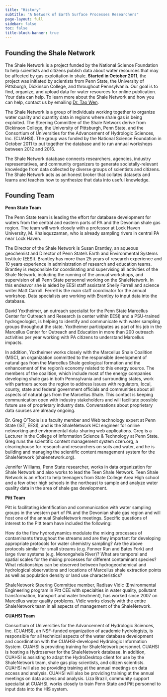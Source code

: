 ```yaml
---
title: "History"
subtitle: "A Network of Earth Surface Processes Researchers"
page-layout: full
sidebar: false
toc: false
title-block-banner: true
---
```


## Founding the Shale Network

The Shale Network is a project funded by the National Science Foundation to help scientists and citizens publish data about water resources that may be affected by gas exploitation in shale. **Started in October 2011**, the project was initiated by scientists from Penn State, the University of Pittsburgh, Dickinson College, and throughout Pennsylvania. Our goal is to find, organize, and upload data for water resources for online publication. Your data can help. To learn more about the Shale Network and how you can help, contact us by emailing [Dr. Tao Wen](mailto:twen08@syr.edu).

The Shale Network is a group of individuals working together to organize water quality and quantity data in regions where shale gas is being exploited. The Steering Committee of the Shale Network derive from Dickinson College, the University of Pittsburgh, Penn State, and the Consortium of Universities for the Advancement of Hydrologic Sciences, Inc. (CUAHSI). The group was funded by the National Science Foundation in October 2011 to put together the database and to run annual workshops between 2012 and 2016.

The Shale Network database connects researchers, agencies, industry representatives, and community organizers to generate societally-relevant knowledge from data collected by diverse groups of scientists and citizens. The Shale Network acts as an honest broker that collates datasets and learns and teaches how to synthesize that data into useful knowledge.

## Founding Team

**Penn State Team**

The Penn State team is leading the effort for database development for waters from the central and eastern parts of PA and the Devonian shale gas region. The team will work closely with a professor at Lock Haven University, M. Khalequzzaman, who is already sampling rivers in central PA near Lock Haven.

The Director of the Shale Network is Susan Brantley, an aqueous geochemist and Director of Penn State’s Earth and Environmental Systems Institute (EESI). Brantley has more than 25 years of research experience and 10 years experience in administration of research and education teams. Brantley is responsible for coordinating and supervising all activities of the Shale Network, including the running of the annual workshops, and supervision of all Penn State personnel working on the ShaleNetwork. In this endeavor she is aided by EESI staff assistant Shelly Farrell and science writer Matt Carroll. Ferrell is the main staff coordinator for the annual workshop. Data specialists are working with Brantley to input data into the database.

David Yoxtheimer, an outreach specialist for the Penn State Marcellus Center for Outreach and Research (a center within EESI) and a PSU-trained hydrogeologist, is helping to identify and communicate with water sampling groups throughout the state. Yoxtheimer participates as part of his job in the Marcellus Center for Outreach and Education in more than 200 outreach activities per year working with PA citizens to understand Marcellus impacts.  

In addition, Yoxtheimer works closely with the Marcellus Shale Coalition (MSC), an organization committed to the responsible development of natural gas from the Marcellus Shale geological formation and the enhancement of the region’s economy related to this energy source.  The members of the coalition, which include most of the energy companies developing shale gas in both Pennsylvania and surrounding states, work with partners across the region to address issues with regulators, local, county, state and federal government officials and communities about all aspects of natural gas from the Marcellus Shale. This contact is keeping communication open with industry stakeholders and will facilitate possible future use of proprietary industry data. Conversations about proprietary data sources are already ongoing.

Dr. Greg O'Toole is a faculty member and Web technology expert at Penn State (IST, EESI), and is the ShaleNetwork HCI engineer for online networking and environmental data-sharing web applications. Greg is a Lecturer in the College of Information Science & Technology at Penn State. Greg runs the scientific content management system czen.org, a clearinghouse for research and researchers on soils and water, and he is building and managing the scientific content management system for the ShaleNetwork (shalenetwork.org). 

Jennifer Williams, Penn State researcher, works in data organization for Shale Network and also works to lead the Teen Shale Network. Teen Shale Network is an effort to help teenagers from State College Area High school and a few other high schools in the northeast to sample and analyze water quality data in the area of shale gas development.
 
**Pitt Team**

Pitt is facilitating identification and communication with water sampling groups in the western part of PA and the Devonian shale gas region and will host one of the annual ShaleNetwork meetings. Specific questions of interest to the Pitt team have included the following:

How do the flow hydrodynamics modulate the mixing processes of contaminants throughout the streams and are they important for developing appropriate protocols for water chemistry sampling? Are the above protocols similar for small streams (e.g. Fonner Run and Bates Fork) and large river systems (e.g. Monongahela River)? What are temporal and spatial scales for the mixing processes for different contaminant species? What relationships can be observed between hydrogeochemical and hydrological observations and locations of Marcellus shale extraction points as well as population density or land use characteristics?

ShaleNetwork Steering Committee member, Radisav Vidic (Environmental Engineering program in Pitt CEE with specialties in water quality, pollutant transformation, transport and water treatment), has worked since 2007 on Marcellus water quality problems.  Vidic works closely with the entire ShaleNetwork team in all aspects of management of the ShaleNetwork.

**CUAHSI Team**

Consortium of Universities for the Advancement of Hydrologic Sciences, Inc. (CUAHSI), an NSF-funded organization of academic hydrologists, is responsible for all technical aspects of the water database development and coordination with the CUAHSI-developed Hydrologic Information System. CUAHSI is providing training for ShaleNetwork personnel. CUAHSI is hosting a Hydroserver for the ShaleNetwork database. In addition, CUAHSI is assisting to adapt the HydroDesktop client for use by the ShaleNetwork team, shale gas play scientists, and citizen scientists. CUAHSI will also be providing training at the annual meetings on data access and analysis. CUAHSI will also be providing training at the annual meetings on data access and analysis. Liza Brazil, community support specialist at CUAHSI, works closely to train Penn State and Pitt personnel to input data into the HIS system.